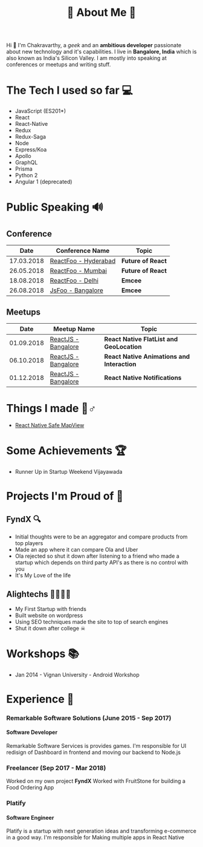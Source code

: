 <div style="padding: 6vw 3vw 3vw; text-align: center;">
  <h1>🌟 About Me 🌟</h1>
</div>

Hi 👋 I'm Chakravarthy, a _geek_ and an **ambitious developer** passionate about
new technology and it's capabilities. I live in **Bangalore, India** which is
also known as India's Silicon Valley. I am mostly into speaking at
conferences or meetups and writing stuff.

# The Tech I used so far 💻

- JavaScript (ES201\*)
- React
- React-Native
- Redux
- Redux-Saga
- Node
- Express/Koa
- Apollo
- GraphQL
- Prisma
- Python 2
- Angular 1 (deprecated)

# Public Speaking 🔊

## Conference

| Date       | Conference Name                                             | Topic               |
| ---------- | ----------------------------------------------------------- | ------------------- |
| 17.03.2018 | [ReactFoo - Hyderabad](https://reactfoo.in/2018-hyderabad/) | **Future of React** |
| 26.05.2018 | [ReactFoo - Mumbai](https://reactfoo.in/2018-mumbai/)       | **Future of React** |
| 18.08.2018 | [ReactFoo - Delhi](https://reactfoo.in/2018-delhi/)         | **Emcee**           |
| 26.08.2018 | [JsFoo - Bangalore](https://jsfoo.in/2018/)                 | **Emcee**           |

## Meetups

| Date       | Meetup Name                                                                       | Topic                                       |
| ---------- | --------------------------------------------------------------------------------- | ------------------------------------------- |
| 01.09.2018 | [ReactJS - Bangalore](https://www.meetup.com/ReactJS-Bangalore/events/253243140/) | **React Native FlatList and GeoLocation**   |
| 06.10.2018 | [ReactJS - Bangalore](https://www.meetup.com/ReactJS-Bangalore/events/254377452/) | **React Native Animations and Interaction** |
| 01.12.2018 | [ReactJS - Bangalore](https://www.meetup.com/ReactJS-Bangalore/events/255320385/) | **React Native Notifications**              |

# Things I made 👷‍‍♂️

- [React Native Safe MapView](https://www.npmjs.com/package/react-native-safe-mapview)

# Some Achievements 🏆

- Runner Up in Startup Weekend Vijayawada

# Projects I'm Proud of 🎉

## FyndX 🔍

- Initial thoughts were to be an aggregator and compare products from top players
- Made an app where it can compare Ola and Uber
- Ola rejected so shut it down after listening to a friend who made a startup which depends on third party API's as there is no control with you
- It's My Love of the life

## Alightechs 👩‍💻👨‍💻

- My First Startup with friends
- Built website on wordpress
- Using SEO techniques made the site to top of search engines
- Shut it down after college ☠

# Workshops 📚

- Jan 2014 - Vignan University - Android Workshop

# Experience 👴

### Remarkable Software Solutions (June 2015 - Sep 2017)

#### Software Developer

Remarkable Software Services is provides games. I'm responsible for UI redisign of Dashboard in frontend and moving our backend to Node.js

### Freelancer (Sep 2017 - Mar 2018)

Worked on my own project **FyndX**
Worked with FruitStone for building a Food Ordering App

### Platify

#### Software Engineer

Platify is a startup with next generation ideas and transforming e-commerce in a good way. I'm responsible for Making multiple apps in React Native
